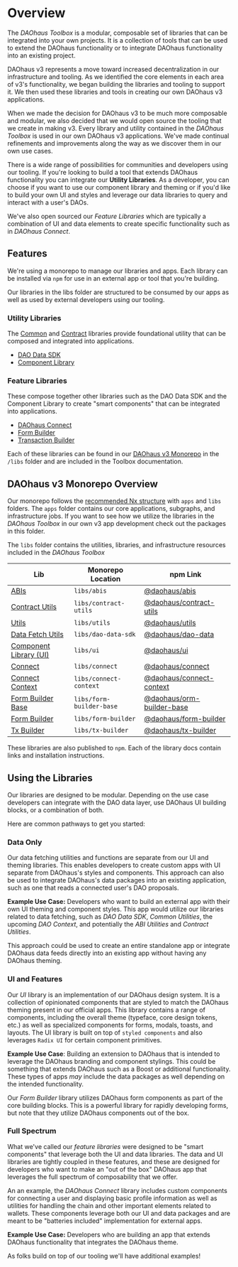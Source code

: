 # Overview

The _DAOhaus Toolbox_ is a modular, composable set of libraries that can be integrated into your own projects. It is a collection of tools that can be used to extend the DAOhaus functionality or to integrate DAOhaus functionality into an existing project.

DAOhaus v3 represents a move toward increased decentralization in our infrastructure and tooling. As we identified the core elements in each area of v3's functionality, we began building the libraries and tooling to support it. We then used these libraries and tools in creating our own DAOhaus v3 applications.

When we made the decision for DAOhaus v3 to be much more composable and modular, we also decided that we would open source the tooling that we create in making v3. Every library and utility contained in the _DAOhaus Toolbox_ is used in our own DAOhaus v3 applications. We've made continual refinements and improvements along the way as we discover them in our own use cases.

There is a wide range of possibilities for communities and developers using our tooling. If you're looking to build a tool that extends DAOhaus functionality you can integrate our **Utility Libraries**. As a developer, you can choose if you want to use our component library and theming or if you'd like to build your own UI and styles and leverage our data libraries to query and interact with a user's DAOs.

We've also open sourced our _Feature Libraries_ which are typically a combination of UI and data elements to create specific functionality such as in _DAOhaus Connect_.

## Features

We're using a monorepo to manage our libraries and apps. Each library can be installed via `npm` for use in an external app or tool that you're building.

Our libraries in the libs folder are structured to be consumed by our apps as well as used by external developers using our tooling.

### Utility Libraries

The [Common](../developer/sdk/utilities/common-utilities/overview) and [Contract](../developer/sdk/utilities/contract-utilities/overview) libraries provide foundational utility that can be composed and integrated into applications.

- [DAO Data SDK](../developer/sdk/data/overview)
- [Component Library](../developer/sdk/ui/overview)

### Feature Libraries

These compose together other libraries such as the DAO Data SDK and the Component Library to create "smart components" that can be integrated into applications.

- [DAOhaus Connect](../developer/sdk/features/daohaus-connect)
- [Form Builder](../developer/sdk/features/form-builder)
- [Transaction Builder](../developer/sdk/features/transaction-builder)

Each of these libraries can be found in our [DAOhaus v3 Monorepo](https://github.com/HausDAO/daohaus-monorepo) in the `/libs` folder and are included in the Toolbox documentation.

## DAOhaus v3 Monorepo Overview

Our monorepo follows the [recommended Nx structure](https://nx.dev/more-concepts/folder-structure#integrated-repo-folder-structure) with `apps` and `libs` folders. The `apps` folder contains our core applications, subgraphs, and infrastructure jobs. If you want to see how we utilize the libraries in the _DAOhaus Toolbox_ in our own v3 app development check out the packages in this folder.

The `libs` folder contains the utilities, libraries, and infrastructure resources included in the _DAOhaus Toolbox_

| Lib                                                                                                                           | Monorepo Location        | npm Link                                                                              |
| ----------------------------------------------------------------------------------------------------------------------------- | ------------------------ | ------------------------------------------------------------------------------------- |
| [ABIs](https://github.com/HausDAO/monorepo/tree/f780f735e6cb73baff933ad1e936c2f660fadc24/libs/abis)                           | `libs/abis`              | [@daohaus/abis](https://www.npmjs.com/package/@daohaus/abis)                          |
| [Contract Utils](https://github.com/HausDAO/monorepo/tree/f780f735e6cb73baff933ad1e936c2f660fadc24/libs/contract-utils)       | `libs/contract-utils`    | [@daohaus/contract-utils](https://www.npmjs.com/package/@daohaus/contract-utils)      |
| [Utils](https://github.com/HausDAO/monorepo/tree/f780f735e6cb73baff933ad1e936c2f660fadc24/libs/utils)                         | `libs/utils`             | [@daohaus/utils](https://www.npmjs.com/package/@daohaus/utils)                        |
| [Data Fetch Utils](https://github.com/HausDAO/monorepo/tree/f780f735e6cb73baff933ad1e936c2f660fadc24/libs/data-fetch-utils)   | `libs/dao-data-sdk`      | [@daohaus/dao-data](https://www.npmjs.com/package/@daohaus/data-fetch-utils)          |
| [Component Library (UI)](https://github.com/HausDAO/monorepo/tree/f780f735e6cb73baff933ad1e936c2f660fadc24/libs/ui)           | `libs/ui`                | [@daohaus/ui](https://www.npmjs.com/package/@daohaus/ui)                              |
| [Connect](https://github.com/HausDAO/monorepo/tree/f780f735e6cb73baff933ad1e936c2f660fadc24/libs/connect)                     | `libs/connect`           | [@daohaus/connect](https://www.npmjs.com/package/@daohaus/connect)                    |
| [Connect Context](https://github.com/HausDAO/monorepo/tree/f780f735e6cb73baff933ad1e936c2f660fadc24/libs/connect-context)     | `libs/connect-context`   | [@daohaus/connect-context](https://www.npmjs.com/package/@daohaus/connect-context)    |
| [Form Builder Base](https://github.com/HausDAO/monorepo/tree/f780f735e6cb73baff933ad1e936c2f660fadc24/libs/form-builder-base) | `libs/form-builder-base` | [@daohaus/orm-builder-base](https://www.npmjs.com/package/@daohaus/form-builder-base) |
| [Form Builder](https://github.com/HausDAO/monorepo/tree/f780f735e6cb73baff933ad1e936c2f660fadc24/libs/form-builder)           | `libs/form-builder`      | [@daohaus/form-builder](https://www.npmjs.com/package/@daohaus/form-builder)          |
| [Tx Builder](https://github.com/HausDAO/monorepo/tree/f780f735e6cb73baff933ad1e936c2f660fadc24/libs/tx-builder)               | `libs/tx-builder`        | [@daohaus/tx-builder](https://www.npmjs.com/package/@daohaus/tx-builder)              |

These libraries are also published to `npm`. Each of the library docs contain links and installation instructions.

## Using the Libraries

Our libraries are designed to be modular. Depending on the use case developers can integrate with the DAO data layer, use DAOhaus UI building blocks, or a combination of both.

Here are common pathways to get you started:

### Data Only

Our data fetching utilities and functions are separate from our UI and theming libraries. This enables developers to create custom apps with UI separate from DAOhaus's styles and components. This approach can also be used to integrate DAOhaus's data packages into an existing application, such as one that reads a connected user's DAO proposals.

**Example Use Case:** Developers who want to build an external app with their own UI theming and component styles. This app would utilize our libraries related to data fetching, such as _DAO Data SDK_, _Common Utilities_, the upcoming _DAO Context_, and potentially the _ABI Utilities_ and _Contract Utilities_.

This approach could be used to create an entire standalone app or integrate DAOhaus data feeds directly into an existing app without having any DAOhaus theming.

### UI and Features

Our _UI_ library is an implementation of our DAOhaus design system. It is a collection of opinionated components that are styled to match the DAOhaus theming present in our official apps. This library contains a range of components, including the overall theme (typeface, core design tokens, etc.) as well as specialized components for forms, modals, toasts, and layouts. The UI library is built on top of `styled components` and also leverages `Radix UI` for certain component primitives.

**Example Use Case**: Building an extension to DAOhaus that is intended to leverage the DAOhaus branding and component stylings. This could be something that extends DAOhaus such as a Boost or additional functionality. These types of apps _may_ include the data packages as well depending on the intended functionality.

Our _Form Builder_ library utilizes DAOhaus form components as part of the core building blocks. This is a powerful library for rapidly developing forms, but note that they utilize DAOhaus components out of the box.

### Full Spectrum

What we've called our _feature libraries_ were designed to be "smart components" that leverage both the UI and data libraries. The data and UI libraries are tightly coupled in these features, and these are designed for developers who want to make an "out of the box" DAOhaus app that leverages the full spectrum of composability that we offer.

An an example, the _DAOhaus Connect_ library includes custom components for connecting a user and displaying basic profile information as well as utilities for handling the chain and other important elements related to wallets. These components leverage both our UI and data packages and are meant to be "batteries included" implementation for external apps.

**Example Use Case:** Developers who are building an app that extends DAOhaus functionality that integrates the DAOhaus theme.

As folks build on top of our tooling we'll have additional examples!
